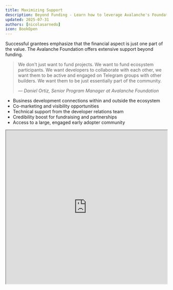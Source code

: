 ```yaml
---
title: Maximizing Support
description: Beyond Funding - Learn how to leverage Avalanche's Foundation Support channels to multiply your grant's impact
updated: 2025-07-31
authors: [nicolasarnedo]
icon: BookOpen
---
```


Successful grantees emphasize that the financial aspect is just one part of the value. The Avalanche Foundation offers extensive support beyond funding.

<blockquote className="quote-card">
  <p>We don't just want to fund projects. We want to fund ecosystem participants. We want developers to collaborate with each other, we want them to be active and engaged on Telegram groups with other builders. We want them to be just essentially part of the community.</p>
  <cite>— Daniel Ortiz, Senior Program Manager at Avalanche Foundation</cite>
</blockquote>


- Business development connections within and outside the ecosystem
- Co-marketing and visibility opportunities
- Technical support from the developer relations team
- Credibility boost for fundraising and partnerships
- Access to a large, engaged early adopter community

<div style={{ margin: '2rem 0' }}>
  <iframe 
    src="https://drive.google.com/file/d/124dLYKvzyP9L8E66JY3WW1_QLvqHkRwT/preview" 
    width="100%" 
    height="480" 
    allow="autoplay"
    style={{ border: 'none', borderRadius: '8px' }}
  ></iframe>
</div>
